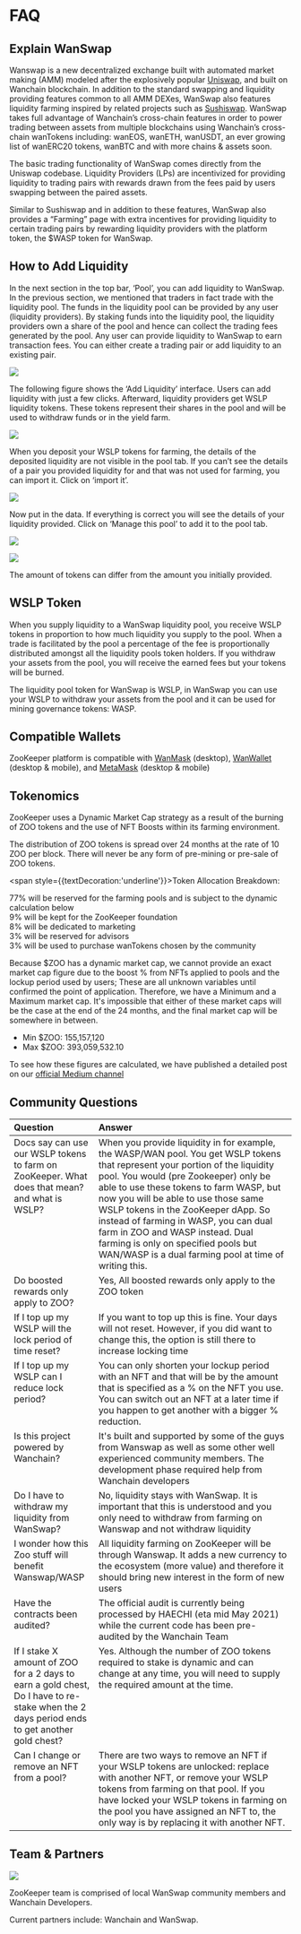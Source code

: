 # FAQ

## Explain WanSwap

Wanswap is a new decentralized exchange built with automated market making (AMM) modeled after the explosively popular [Uniswap](https://uniswap.org/), and built on Wanchain blockchain. In addition to the standard swapping and liquidity providing features common to all AMM DEXes, WanSwap also features liquidity farming inspired by related projects such as [Sushiswap](https://sushiswap.fi/). WanSwap takes full advantage of Wanchain’s cross-chain features in order to power trading between assets from multiple blockchains using Wanchain’s cross-chain wanTokens including: wanEOS, wanETH, wanUSDT, an ever growing list of wanERC20 tokens, wanBTC and with more chains & assets soon.

The basic trading functionality of WanSwap comes directly from the Uniswap codebase. Liquidity Providers (LPs) are incentivized for providing liquidity to trading pairs with rewards drawn from the fees paid by users swapping between the paired assets.

Similar to Sushiswap and in addition to these features, WanSwap also provides a “Farming” page with extra incentives for providing liquidity to certain trading pairs by rewarding liquidity providers with the platform token, the $WASP token for WanSwap.

## How to Add Liquidity

In the next section in the top bar, ‘Pool’, you can add liquidity to WanSwap. In the previous section, we mentioned that traders in fact trade with the liquidity pool. The funds in the liquidity pool can be provided by any user (liquidity providers). By staking funds into the liquidity pool, the liquidity providers own a share of the pool and hence can collect the trading fees generated by the pool. Any user can provide liquidity to WanSwap to earn transaction fees. You can either create a trading pair or add liquidity to an existing pair.

![](/docs/image17.png)

The following figure shows the ‘Add Liquidity’ interface. Users can add liquidity with just a few clicks. Afterward, liquidity providers get WSLP liquidity tokens. These tokens represent their shares in the pool and will be used to withdraw funds or in the yield farm.

![](/docs/image14.png)

When you deposit your WSLP tokens for farming, the details of the deposited liquidity are not visible in the pool tab. If you can’t see the details of a pair you provided liquidity for and that was not used for farming, you can import it. Click on ‘import it’.

![](/docs/image6.png)

Now put in the data. If everything is correct you will see the details of your liquidity provided. Click on ‘Manage this pool’ to add it to the pool tab.

![](/docs/image12.png)

![](/docs/image5.png)

The amount of tokens can differ from the amount you initially provided.

## WSLP Token

When you supply liquidity to a WanSwap liquidity pool, you receive WSLP tokens in proportion to how much liquidity you supply to the pool. When a trade is facilitated by the pool a percentage of the fee is proportionally distributed amongst all the liquidity pools token holders. If you withdraw your assets from the pool, you will receive the earned fees but your tokens will be burned.

The liquidity pool token for WanSwap is WSLP, in WanSwap you can use your WSLP to withdraw your assets from the pool and it can be used for mining governance tokens: WASP.

## Compatible Wallets

ZooKeeper platform is compatible with [WanMask](https://wanmask.io/) (desktop), [WanWallet](https://wanchain.org/getstarted) (desktop & mobile), and [MetaMask](https://metamask.io/) (desktop & mobile) 

## Tokenomics

ZooKeeper uses a Dynamic Market Cap strategy as a result of the burning of ZOO tokens and the use of NFT Boosts within its farming environment.

The distribution of ZOO tokens is spread over 24 months at the rate of 10 ZOO per block. There will never be any form of pre-mining or pre-sale of ZOO tokens. 

<span style={{textDecoration:'underline'}}>Token Allocation Breakdown</span>:

<div style={{fontSize:16,marginLeft:30,marginTop:20}}>
<div>77% will be reserved for the farming pools and is subject to the dynamic calculation below</div>
<div>9% will be kept for the ZooKeeper foundation</div>
<div>8% will be dedicated to marketing</div>
<div>3% will be reserved for advisors</div>
<div>3% will be used to purchase wanTokens chosen by the community</div>
</div>

Because $ZOO has a dynamic market cap, we cannot provide an exact market cap figure due to the boost % from NFTs applied to pools and the lockup period used by users; These are all unknown variables until confirmed the point of application.  Therefore, we have a Minimum and a Maximum market cap.  It's impossible that either of these market caps will be the case at the end of the 24 months, and the final market cap will be somewhere in between. 

* Min $ZOO: 155,157,120
* Max $ZOO: 393,059,532.10

To see how these figures are calculated, we have published a detailed post on our [official Medium channel](https://medium.com/zookeeper-blog/dynamic-market-cap-734390926c12)

## Community Questions

<div style={{marginTop:20}}>
    <table>
        <thead>
            <tr>
                <th width="30%" align="left" valign="top">Question</th>
                <th align="left" valign="top">Answer</th>
            </tr>
        </thead>
        <tbody>
            <tr>
                <td align="left" valign="top">Docs say can use our WSLP tokens to farm on ZooKeeper. What does that mean? and what is WSLP?</td>
                <td align="left" valign="top">When you provide liquidity in for example, the WASP/WAN pool.  
                    You get WSLP tokens that represent your portion of the liquidity pool.
                    You would (pre Zookeeper) only be able to use these tokens to farm WASP, but now you will be able to use those same WSLP tokens in the ZooKeeper dApp.  
                    So instead of farming in WASP, you can dual farm in ZOO and WASP instead.  
                    Dual farming is only on specified pools but WAN/WASP is a dual farming pool at time of writing this.
                </td>
            </tr>
            <tr>
                <td align="left" valign="top">Do boosted rewards only apply to ZOO?</td>
                <td align="left" valign="top">Yes, All boosted rewards only apply to the ZOO token</td>
            </tr>
            <tr>
                <td align="left" valign="top">If I top up my WSLP will the lock period of time reset?</td>
                <td align="left" valign="top">If you want to top up this is fine.  Your days will not reset.  However, if you did want to change this, the option is still there to increase locking time</td>
            </tr>
            <tr>
                <td align="left" valign="top">If I top up my WSLP can I reduce lock period?</td>
                <td align="left" valign="top">You can only shorten your lockup period with an NFT and that will be by the amount that is specified as a % on the NFT you use.  You can switch out an NFT at a later time if you happen to get another with a bigger % reduction.</td>
            </tr>
            <tr>
                <td align="left" valign="top">Is this project powered by Wanchain?</td>
                <td align="left" valign="top">It's built and supported by some of the guys from Wanswap as well as some other well experienced community members.  The development phase required help from Wanchain developers</td>
            </tr>
            <tr>
                <td align="left" valign="top">Do I have to withdraw my liquidity from WanSwap?</td>
                <td align="left" valign="top">No, liquidity stays with WanSwap. It is important that this is understood and you only need to withdraw from farming on Wanswap and not withdraw liquidity</td>
            </tr>
            <tr>
                <td align="left" valign="top">I wonder how this Zoo stuff will benefit Wanswap/WASP</td>
                <td align="left" valign="top">All liquidity farming on ZooKeeper will be through Wanswap. It adds a new currency to the ecosystem (more value) and therefore it should bring new interest in the form of new users</td>
            </tr>
            <tr>
                <td align="left" valign="top">Have the contracts been audited?</td>
                <td align="left" valign="top">The official audit is currently being processed by HAECHI (eta mid May 2021) while the current code has been pre-audited by the Wanchain Team</td>
            </tr>
            <tr>
                <td align="left" valign="top">If I stake X amount of ZOO for a 2 days to earn a gold chest, Do I have to re-stake when the 2 days period ends to get another gold chest?</td>
                <td align="left" valign="top">Yes.  Although the number of ZOO tokens required to stake is dynamic and can change at any time, you will need to supply the required amount at the time.</td>
            </tr>
            <tr>
                <td align="left" valign="top">Can I change or remove an NFT from a pool?</td>
                <td align="left" valign="top">There are two ways to remove an NFT if your WSLP tokens are unlocked: replace with another NFT, or remove your WSLP tokens from farming on that pool. If you have locked your WSLP tokens in farming on the pool you have assigned an NFT to, the only way is by replacing it with another NFT.</td>
            </tr>
        </tbody>
    </table>
</div>

## Team & Partners

![](/teampartneers.png)

ZooKeeper team is comprised of local WanSwap community members and Wanchain Developers.

Current partners include: Wanchain and WanSwap.
